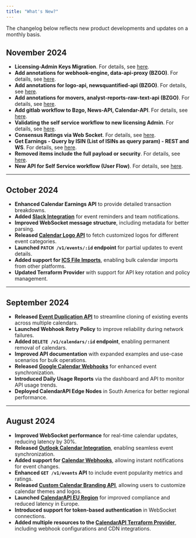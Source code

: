 ```yaml
---
title: "What's New?"
---
```


The changelog below reflects new product developments and updates on a monthly basis.

## November 2024
- **Licensing-Admin Keys Migration**. For details, see [here](https://gitlab.benzinga.io/benzinga/bzgo/-/issues/1076).
- **Add annotations for webhook-engine, data-api-proxy (BZGO)**. For details, see [here](https://gitlab.benzinga.io/benzinga/bzgo/-/issues/1200).
- **Add annotations for logo-api, newsquantified-api (BZGO)**. For details, see [here](https://gitlab.benzinga.io/benzinga/bzgo/-/issues/1201).
- **Add annotations for movers, analyst-reports-raw-text-api (BZGO)**. For details, see [here](https://gitlab.benzinga.io/benzinga/bzgo/-/issues/1202).
- **Add gitlab workflow to Bzgo, News-API, Calendar-API**. For details, see [here](https://gitlab.benzinga.io/benzinga/bzgo/-/issues/1204).
- **Validating the self service workflow to new licensing Admin**. For details, see [here](https://gitlab.benzinga.io/benzinga/bzgo/-/issues/1236).
- **Consensus Ratings via Web Socket**. For details, see [here](https://gitlab.benzinga.io/benzinga/bzgo/-/issues/1237).
- **Get Earnings - Query by ISIN (List of ISINs as query param) - REST and WS**. For details, see [here](https://gitlab.benzinga.io/benzinga/bzgo/-/issues/1242).
- **Removed items include the full payload or security**. For details, see [here](https://gitlab.benzinga.io/benzinga/bzgo/-/issues/1247).
- **New API for Self Service workflow (User Flow)**. For details, see [here](https://gitlab.benzinga.io/benzinga/bzgo/-/issues/1253).
---
## October 2024
- **Enhanced Calendar Earnings API** to provide detailed transaction breakdowns.
- **Added [Slack Integration](https://calendarapi.com/docs/integrations/slack)** for event reminders and team notifications.
- **Improved WebSocket message structure**, including metadata for better parsing.
- **Released [Calendar Logo API](https://calendarapi.com/docs/logo-api)** to fetch customized logos for different event categories.
- **Launched `PATCH /v1/events/:id` endpoint** for partial updates to event details.
- **Added support for [ICS File Imports](https://calendarapi.com/docs/ics-import)**, enabling bulk calendar imports from other platforms.
- **Updated Terraform Provider** with support for API key rotation and policy management.
---
## September 2024
- **Released [Event Duplication API](https://calendarapi.com/docs/event-duplication)** to streamline cloning of existing events across multiple calendars.
- **Launched Webhook Retry Policy** to improve reliability during network failures.
- **Added `DELETE /v1/calendars/:id` endpoint**, enabling permanent removal of calendars.
- **Improved API documentation** with expanded examples and use-case scenarios for bulk operations.
- **Released [Google Calendar Webhooks](https://calendarapi.com/docs/integrations/google-webhooks)** for enhanced event synchronization.
- **Introduced Daily Usage Reports** via the dashboard and API to monitor API usage trends.
- **Deployed CalendarAPI Edge Nodes** in South America for better regional performance.
---
## August 2024
- **Improved WebSocket performance** for real-time calendar updates, reducing latency by 30%.
- **Released [Outlook Calendar Integration](https://calendarapi.com/docs/integrations/outlook)**, enabling seamless event synchronization.
- **Added support for [Calendar Webhooks](https://calendarapi.com/docs/webhooks)**, allowing instant notifications for event changes.
- **Enhanced `GET /v1/events` API** to include event popularity metrics and ratings.
- **Released [Custom Calendar Branding API](https://calendarapi.com/docs/branding)**, allowing users to customize calendar themes and logos.
- **Launched [CalendarAPI EU Region](https://eu.calendarapi.com)** for improved compliance and reduced latency in Europe.
- **Introduced support for token-based authentication** in WebSocket connections.
- **Added multiple resources to the [CalendarAPI Terraform Provider](https://registry.terraform.io/providers/CalendarAPI/calendarapi/latest/docs)**, including webhook configurations and CDN integrations.